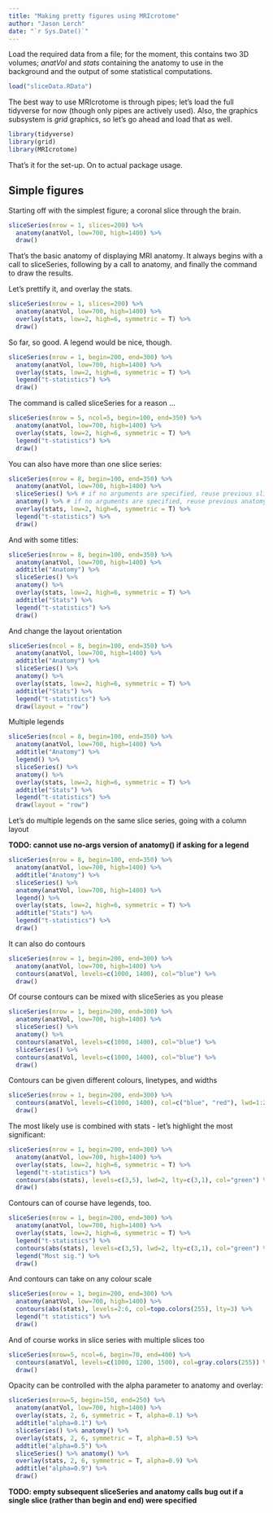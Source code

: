 ```yaml
---
title: "Making pretty figures using MRIcrotome"
author: "Jason Lerch"
date: "`r Sys.Date()`"
---
```


Load the required data from a file; for the moment, this contains two 3D volumes; _anatVol_ and _stats_ containing the anatomy to use in the background and the output of some statistical computations.

```r
load("sliceData.RData")
```

The best way to use MRIcrotome is through pipes; let's load the full tidyverse for now (though only pipes are actively used). Also, the graphics subsystem is _grid_ graphics, so let's go ahead and load that as well.

```r
library(tidyverse)
library(grid)
library(MRIcrotome)
```

That's it for the set-up. On to actual package usage.

## Simple figures

Starting off with the simplest figure; a coronal slice through the brain.


```r
sliceSeries(nrow = 1, slices=200) %>% 
  anatomy(anatVol, low=700, high=1400) %>% 
  draw()
```

That's the basic anatomy of displaying MRI anatomy. It always begins with a call to sliceSeries, following by a call to anatomy, and finally the command to draw the results.

Let's prettify it, and overlay the stats.

```r
sliceSeries(nrow = 1, slices=200) %>% 
  anatomy(anatVol, low=700, high=1400) %>% 
  overlay(stats, low=2, high=6, symmetric = T) %>%
  draw()
```

So far, so good. A legend would be nice, though.

```r
sliceSeries(nrow = 1, begin=200, end=300) %>% 
  anatomy(anatVol, low=700, high=1400) %>% 
  overlay(stats, low=2, high=6, symmetric = T) %>%
  legend("t-statistics") %>%
  draw()
```

The command is called sliceSeries for a reason ...

```r
sliceSeries(nrow = 5, ncol=5, begin=100, end=350) %>% 
  anatomy(anatVol, low=700, high=1400) %>% 
  overlay(stats, low=2, high=6, symmetric = T) %>%
  legend("t-statistics") %>%
  draw()
```

You can also have more than one slice series:

```r
sliceSeries(nrow = 8, begin=100, end=350) %>% 
  anatomy(anatVol, low=700, high=1400) %>% 
  sliceSeries() %>% # if no arguments are specified, reuse previous sliceSeries args
  anatomy() %>% # if no arguments are specified, reuse previous anatomy call
  overlay(stats, low=2, high=6, symmetric = T) %>%
  legend("t-statistics") %>%
  draw()
```

And with some titles:

```r
sliceSeries(nrow = 8, begin=100, end=350) %>% 
  anatomy(anatVol, low=700, high=1400) %>% 
  addtitle("Anatomy") %>%
  sliceSeries() %>%
  anatomy() %>%
  overlay(stats, low=2, high=6, symmetric = T) %>%
  addtitle("Stats") %>%
  legend("t-statistics") %>%
  draw()
```

And change the layout orientation

```r
sliceSeries(ncol = 8, begin=100, end=350) %>% 
  anatomy(anatVol, low=700, high=1400) %>% 
  addtitle("Anatomy") %>%
  sliceSeries() %>%
  anatomy() %>%
  overlay(stats, low=2, high=6, symmetric = T) %>%
  addtitle("Stats") %>%
  legend("t-statistics") %>%
  draw(layout = "row")
```

Multiple legends

```r
sliceSeries(ncol = 8, begin=100, end=350) %>% 
  anatomy(anatVol, low=700, high=1400) %>% 
  addtitle("Anatomy") %>%
  legend() %>%
  sliceSeries() %>%
  anatomy() %>%
  overlay(stats, low=2, high=6, symmetric = T) %>%
  addtitle("Stats") %>%
  legend("t-statistics") %>%
  draw(layout = "row")
```

Let's do multiple legends on the same slice series, going with a column layout

**TODO: cannot use no-args version of anatomy() if asking for a legend**
```r
sliceSeries(nrow = 8, begin=100, end=350) %>% 
  anatomy(anatVol, low=700, high=1400) %>% 
  addtitle("Anatomy") %>%
  sliceSeries() %>%
  anatomy(anatVol, low=700, high=1400) %>%
  legend() %>%
  overlay(stats, low=2, high=6, symmetric = T) %>%
  addtitle("Stats") %>%
  legend("t-statistics") %>%
  draw()
```

It can also do contours

```r
sliceSeries(nrow = 1, begin=200, end=300) %>% 
  anatomy(anatVol, low=700, high=1400) %>% 
  contours(anatVol, levels=c(1000, 1400), col="blue") %>%
  draw()
```

Of course contours can be mixed with sliceSeries as you please

```r
sliceSeries(nrow = 1, begin=200, end=300) %>% 
  anatomy(anatVol, low=700, high=1400) %>% 
  sliceSeries() %>%
  anatomy() %>%
  contours(anatVol, levels=c(1000, 1400), col="blue") %>%
  sliceSeries() %>%
  contours(anatVol, levels=c(1000, 1400), col="blue") %>%
  draw()
```

Contours can be given different colours, linetypes, and widths

```r
sliceSeries(nrow = 1, begin=200, end=300) %>% 
  contours(anatVol, levels=c(1000, 1400), col=c("blue", "red"), lwd=1:2, lty=c(1,3)) %>%
  draw()
```

The most likely use is combined with stats - let's highlight the most significant:

```r
sliceSeries(nrow = 1, begin=200, end=300) %>% 
  anatomy(anatVol, low=700, high=1400) %>% 
  overlay(stats, low=2, high=6, symmetric = T) %>%
  legend("t-statistics") %>%
  contours(abs(stats), levels=c(3,5), lwd=2, lty=c(3,1), col="green") %>%
  draw()
```

Contours can of course have legends, too.

```r
sliceSeries(nrow = 1, begin=200, end=300) %>% 
  anatomy(anatVol, low=700, high=1400) %>% 
  overlay(stats, low=2, high=6, symmetric = T) %>%
  legend("t-statistics") %>%
  contours(abs(stats), levels=c(3,5), lwd=2, lty=c(3,1), col="green") %>%
  legend("Most sig.") %>%
  draw()
```

And contours can take on any colour scale

```r
sliceSeries(nrow = 1, begin=200, end=300) %>% 
  anatomy(anatVol, low=700, high=1400) %>% 
  contours(abs(stats), levels=2:6, col=topo.colors(255), lty=3) %>%
  legend("t statistics") %>%
  draw()
```

And of course works in slice series with multiple slices too

```r
sliceSeries(nrow=5, ncol=6, begin=70, end=400) %>%
  contours(anatVol, levels=c(1000, 1200, 1500), col=gray.colors(255)) %>%
  draw()
```

Opacity can be controlled with the alpha parameter to anatomy and overlay:

```r
sliceSeries(nrow=5, begin=150, end=250) %>%
  anatomy(anatVol, low=700, high=1400) %>%
  overlay(stats, 2, 6, symmetric = T, alpha=0.1) %>%
  addtitle("alpha=0.1") %>%
  sliceSeries() %>% anatomy() %>%
  overlay(stats, 2, 6, symmetric = T, alpha=0.5) %>%
  addtitle("alpha=0.5") %>%  
  sliceSeries() %>% anatomy() %>%
  overlay(stats, 2, 6, symmetric = T, alpha=0.9) %>%
  addtitle("alpha=0.9") %>%  
  draw()
```

**TODO: empty subsequent sliceSeries and anatomy calls bug out if a single slice (rather than begin and end) were specified**

